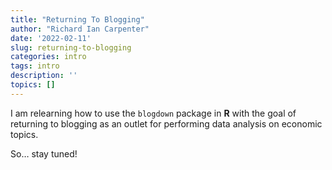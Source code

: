 ```yaml
---
title: "Returning To Blogging"
author: "Richard Ian Carpenter"
date: '2022-02-11'
slug: returning-to-blogging
categories: intro
tags: intro
description: ''
topics: []
---
```


I am relearning how to use the `blogdown` package in **R** with the goal of returning to blogging as an outlet for performing data analysis on economic topics.

So... stay tuned!

